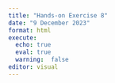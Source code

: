 ```yaml
---
title: "Hands-on Exercise 8"
date: "9 December 2023"
format: html
execute:
  echo: true
  eval: true
  warning:  false
editor: visual
---
```


